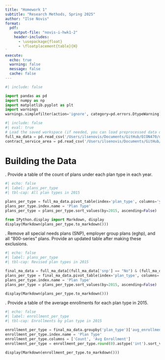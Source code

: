 ```yaml
---
title: "Homework 1"
subtitle: "Research Methods, Spring 2025"
author: "Ilse Novis"
format:
  pdf:
    output-file: "novis-i-hwk1-2"
    header-includes:
      - \usepackage{float}
      - \floatplacement{table}{H}
`
execute:
  echo: true
  warning: false
  message: false
  cache: false
---
```


```python
#| include: false

import pandas as pd
import numpy as np
import matplotlib.pyplot as plt
import warnings
warnings.simplefilter(action='ignore', category=pd.errors.DtypeWarning)

#| include: false
#| eval: true
# Load the saved workspace (if needed, you can load preprocessed data directly)
full_ma_data = pd.read_csv('/Users/ilsenovis/Documents/GitHub/ECON470/data/output/full_ma_data.csv')
contract_service_area = pd.read_csv('/Users/ilsenovis/Documents/GitHub/ECON470/data/output/contract_service_area.csv')

```

\newpage

# Building the Data

\noindent 1. Provide a table of the count of plans under each plan type in each year.<br>

```python
#| echo: false
#| label: plans_per_type
#| tbl-cap: All plan types in 2015

plans_per_type = full_ma_data.pivot_table(index='plan_type', columns='year', values='planid', aggfunc='count')
plans_per_type.index.name = 'Plan Type'
plans_per_type = plans_per_type.sort_values(by=2015, ascending=False)

from IPython.display import Markdown, display
display(Markdown(plans_per_type.to_markdown()))
```

\newpage

\noindent 2. Remove all special needs plans (SNP), employer group plans (eghp), and all “800-series” plans. Provide an updated table after making these exclusions.

```python

#| echo: false
#| label: plans_per_type
#| tbl-cap: Revised plan types in 2015

final_ma_data = full_ma_data[(full_ma_data['snp'] == "No") & (full_ma_data['eghp'] == "No") & ((full_ma_data['planid'] < 800) | (full_ma_data['planid'] >= 900))]
plans_per_type = final_ma_data.pivot_table(index='plan_type', columns='year', values='planid', aggfunc='count')
plans_per_type.index.name = 'Plan Type'
plans_per_type = plans_per_type.sort_values(by=2015, ascending=False)

display(Markdown(plans_per_type.to_markdown()))

```

\newpage

\noindent 3. Provide a table of the average enrollments for each plan type in 2015.

```python
#| echo: false
#| label: enrollment_per_type
#| tbl-cap: Enrollments by plan type in 2015

enrollment_per_type = final_ma_data.groupby('plan_type')['avg_enrollment'].agg(['count', 'mean'])
enrollment_per_type.index.name = 'Plan Type'
enrollment_per_type.columns = ['Count', 'Avg Enrollment']
enrollment_per_type = enrollment_per_type.round(0).astype('int').sort_values(by='Count', ascending=False)

display(Markdown(enrollment_per_type.to_markdown()))

```

